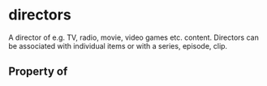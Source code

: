   

# directors

A director of e.g. TV, radio, movie, video games etc. content. Directors can be associated with individual items or with a series, episode, clip.

## Property of



